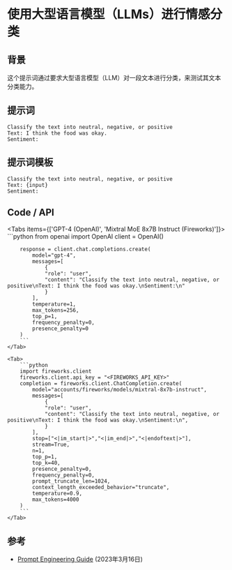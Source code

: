 # 使用大型语言模型（LLMs）进行情感分类


## 背景
这个提示词通过要求大型语言模型（LLM）对一段文本进行分类，来测试其文本分类能力。
## 提示词
```
Classify the text into neutral, negative, or positive
Text: I think the food was okay.
Sentiment:
```

## 提示词模板
```
Classify the text into neutral, negative, or positive
Text: {input}
Sentiment:
```

## Code / API

<Tabs items={['GPT-4 (OpenAI)', 'Mixtral MoE 8x7B Instruct (Fireworks)']}>
    <Tab>
        ```python
        from openai import OpenAI
        client = OpenAI()

        response = client.chat.completions.create(
            model="gpt-4",
            messages=[
                {
                "role": "user",
                "content": "Classify the text into neutral, negative, or positive\nText: I think the food was okay.\nSentiment:\n"
                }
            ],
            temperature=1,
            max_tokens=256,
            top_p=1,
            frequency_penalty=0,
            presence_penalty=0
        )
        ```
    </Tab>

    <Tab>
        ```python
        import fireworks.client
        fireworks.client.api_key = "<FIREWORKS_API_KEY>"
        completion = fireworks.client.ChatCompletion.create(
            model="accounts/fireworks/models/mixtral-8x7b-instruct",
            messages=[
                {
                "role": "user",
                "content": "Classify the text into neutral, negative, or positive\nText: I think the food was okay.\nSentiment:\n",
                }
            ],
            stop=["<|im_start|>","<|im_end|>","<|endoftext|>"],
            stream=True,
            n=1,
            top_p=1,
            top_k=40,
            presence_penalty=0,
            frequency_penalty=0,
            prompt_truncate_len=1024,
            context_length_exceeded_behavior="truncate",
            temperature=0.9,
            max_tokens=4000
        )
        ```
    </Tab>
</Tabs>


## 参考
- [Prompt Engineering Guide](https://www.promptingguide.ai/introduction/examples#text-classification) (2023年3月16日)
